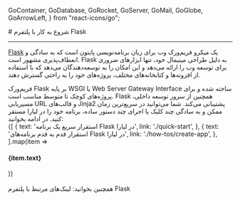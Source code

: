 
  GoContainer,
  GoDatabase,
  GoRocket,
  GoServer,
  GoMail,
  GoGlobe,
  GoArrowLeft,
} from "react-icons/go";


<Layout>
<Head>
<title>مستندات شروع به کار با Flask - لیارا</title>
<meta property="og:title" content="مستندات خدمات رایانش ابری لیارا" />
<meta property="og:description" content="مستندات مربوط به نحوه شروع به کار با پلتفرم Flask در لیارا"  />
</Head>
# شروع به کار با پلتفرم Flask
<hr className="mb-2" />

<a href="https://flask.palletsprojects.com/en/3.0.x/" className="text-[#2196f3] ">Flask</a> یک میکرو فریم‌ورک وب برای زبان برنامه‌نویسی پایتون است که به سادگی و انعطاف‌پذیری مشهور است. Flask به دلیل طراحی مینیمال خود، تنها ابزارهای ضروری برای توسعه وب را ارائه می‌دهد و این امکان را به توسعه‌دهندگان می‌دهد که با استفاده از افزونه‌ها و کتابخانه‌های مختلف، پروژه‌های خود را به راحتی گسترش دهند.

<div className="h-2" />
فریم‌ورک Flask بر پایه WSGI یا Web Server Gateway Interface ساخته شده و برای پروژه‌های کوچک تا متوسط مناسب است. Flask همچنین از سرور توسعه داخلی، مسیریابی URL و قالب‌های Jinja2 پشتیبانی می‌کند.
شما می‌توانید در سریع‌ترین زمان ممکن و به سادگی چند کلیک یا اجرای چند دستور ساده، برنامه خود را در لیارا مستقر کنید. در ادامه بخوانید:

<br />

<div className="grid md:grid-cols-2 gap-4">
            {[
    {
      text: 'استقرار سریع یک برنامه Flask در لیارا',
      link: './quick-start',
    },
    {
      text: 'استقرار قدم به قدم برنامه‌های Flask در لیارا',
      link: './how-tos/create-app',
    },
  ].map(item =>
              <Link href={item.link}>
                <Card className="flex cursor-pointer w-full items-center justify-between">
                  <div className="flex items-center gap-3">
                    <h4>
                      {item.text}
                    </h4>
                  </div>
                  <GoArrowLeft className="ml-1" />
                </Card>
              </Link>
            )}
          </div>

<br />

<Alert variant="success">
همچنین بخوانید:
<Link href='./related-links' className="text-[#2196f3] ">
 لینک‌های مرتبط با پلتفرم Flask
</Link>
</Alert>
<br />

</Layout>